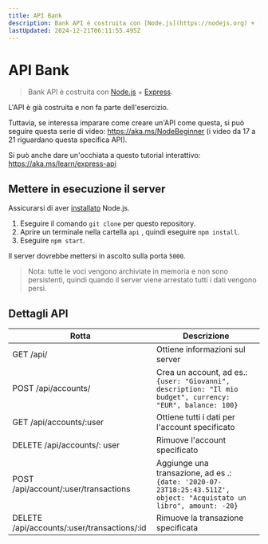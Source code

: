 ```yaml
---
title: API Bank
description: Bank API è costruita con [Node.js](https://nodejs.org) + [Express](https://expressjs.com/).
lastUpdated: 2024-12-21T06:11:55.495Z
---
```


# API Bank

> Bank API è costruita con [Node.js](https://nodejs.org) + [Express](https://expressjs.com/).

L'API è già costruita e non fa parte dell'esercizio.

Tuttavia, se interessa imparare come creare un'API come questa, si può seguire questa serie di video: https://aka.ms/NodeBeginner (i video da 17 a 21 riguardano questa specifica API).

Si può anche dare un'occhiata a questo tutorial interattivo: https://aka.ms/learn/express-api

## Mettere in esecuzione il server

Assicurarsi di aver [installato](https://nodejs.org) Node.js.

1. Eseguire il comando `git clone` per questo repository.
2. Aprire un terminale nella cartella `api` , quindi eseguire `npm install`.
3. Eseguire `npm start`.

Il server dovrebbe mettersi in ascolto sulla porta `5000`.

> Nota: tutte le voci vengono archiviate in memoria e non sono persistenti, quindi quando il server viene arrestato tutti i dati vengono persi.

## Dettagli API

| Rotta | Descrizione |
---------------------------------------------|------------------------------------
| GET /api/ | Ottiene informazioni sul server |
| POST /api/accounts/ | Crea un account, ad es.: `{user: "Giovanni", description: "Il mio budget", currency: "EUR", balance: 100}` |
| GET /api/accounts/:user | Ottiene tutti i dati per l'account specificato |
| DELETE /api/accounts/: user | Rimuove l'account specificato |
| POST /api/account/:user/transactions | Aggiunge una transazione, ad es .: `{date: '2020-07-23T18:25:43.511Z', object: "Acquistato un libro", amount: -20}` |
| DELETE  /api/accounts/:user/transactions/:id | Rimuove la transazione specificata |


